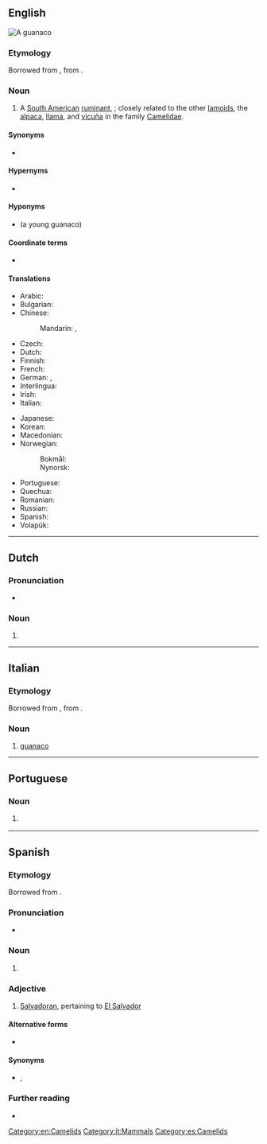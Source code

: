 {{also|guanacó}}
==English==
{{wikipedia}}
[[File:Guanaco 09.24.jpg|thumb|A '''guanaco''']]
{{wikispecies|Lama guanicoe}}

===Etymology===
Borrowed from {{bor|en|es|guanaco}}, from {{der|en|qu|wanaku}}.

===Noun===
{{en-noun|s|guanacoes}}

# A [[South American]] [[ruminant]], {{taxlink|Lama guanicoe|species|noshow=1}}; closely related to the other [[lamoid]]s, the [[alpaca]], [[llama]], and [[vicuña]] in the family [[Camelidae]].

====Synonyms====
* {{lb|en|obsolete}} {{taxlink|Auchenia huanaco|species|noshow=1}}

====Hypernyms====
* {{l|en|camelid}}

====Hyponyms====
* {{l|en|chulengo}} (a young guanaco)

====Coordinate terms====
* {{list:camelids/en}}

====Translations====
{{trans-top|''Lama guanicoe''}}
* Arabic: {{t-needed|ar}}
* Bulgarian: {{t|bg|дива лама|f}}
* Chinese:
*: Mandarin: {{t|cmn|原駝}}, {{t|cmn|原驼|tr=yuántuo}}
* Czech: {{t|cs|guanako}}
* Dutch: {{t+|nl|guanaco}}
* Finnish: {{t+|fi|guanako}}
* French: {{t+|fr|guanaco|m}}
* German: {{t+|de|Guanako|n}}, {{t|de|Huanako|n}}
* Interlingua: {{t|ia|guanaco}}
* Irish: {{t|ga|guanacó|m}}
* Italian: {{t|it|guanaco|m}}
{{trans-mid}}
* Japanese: {{t|ja|グアナコ|tr=guanako}}
* Korean: {{t|ko|과나코}}
* Macedonian: {{t|mk|гва́нако|n}}
* Norwegian:
*: Bokmål: {{t|nb|guanako|m}}
*: Nynorsk: {{t|nn|guanako|m}}
* Portuguese: {{t+|pt|guanaco|m}}
* Quechua: {{t|qu|wanaku}}
* Romanian: {{t+|ro|guanaco|m}}
* Russian: {{t+|ru|гуана́ко|n}}
* Spanish: {{t+|es|guanaco|m}}
* Volapük: {{t|vo|huanak}}
{{trans-bottom}}

[[Category:en:Camelids]]

----

==Dutch==

===Pronunciation===
* {{audio|nl|Nl-guanaco.ogg|Audio}}

===Noun===
{{nl-noun|m|-'s|guanacootje}}

# {{l|en|guanaco}}

{{topics|nl|Camelids}}

----

==Italian==

===Etymology===
Borrowed from {{bor|it|es|guanaco}}, from {{der|it|qu|wanaku}}.

===Noun===
{{it-noun|m}}

# [[#English|guanaco]]

[[Category:it:Mammals]]
{{topics|it|Camelids}}
{{topics|it|Zoology}}

----

==Portuguese==

===Noun===
{{pt-noun|m}}

# {{l|en|guanaco}} {{gloss|''Lama guanicoe'', a ruminant of South America}}

----

==Spanish==

===Etymology===
Borrowed from {{bor|es|qu|wanaku}}.

===Pronunciation===
* {{es-IPA}}

===Noun===
{{es-noun|m}}

# {{l|en|guanaco}}

===Adjective===
{{es-adj}}

# {{lb|es|colloquial|Central America}} [[Salvadoran]], pertaining to [[El Salvador]]

====Alternative forms====
* {{l|es|huanaco}}

====Synonyms====
* {{l|es|salvadoreño}}, {{l|es|cuscatleco}}

===Further reading===
* {{R:DRAE 2001}}

[[Category:es:Camelids]]